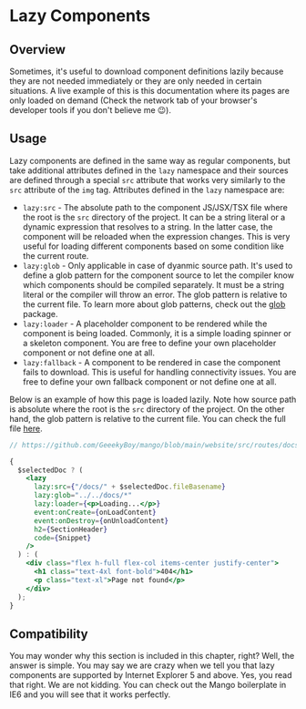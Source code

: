 # Lazy Components

## Overview

Sometimes, it's useful to download component definitions lazily because they are not needed immediately or they are only needed in certain situations. A live example of this is this documentation where its pages are only loaded on demand (Check the network tab of your browser's developer tools if you don't believe me 😉).

## Usage

Lazy components are defined in the same way as regular components, but take additional attributes defined in the `lazy` namespace and their sources are defined through a special `src` attribute that works very similarly to the `src` attribute of the `img` tag. Attributes defined in the `lazy` namespace are:

- `lazy:src` - The absolute path to the component JS/JSX/TSX file where the root is the `src` directory of the project. It can be a string literal or a dynamic expression that resolves to a string. In the latter case, the component will be reloaded when the expression changes. This is very useful for loading different components based on some condition like the current route.
- `lazy:glob` - Only applicable in case of dyanmic source path. It's used to define a glob pattern for the component source to let the compiler know which components should be compiled separately. It must be a string literal or the compiler will throw an error. The glob pattern is relative to the current file. To learn more about glob patterns, check out the [glob](https://www.npmjs.com/package/glob) package.
- `lazy:loader` - A placeholder component to be rendered while the component is being loaded. Commonly, it is a simple loading spinner or a skeleton component. You are free to define your own placeholder component or not define one at all.
- `lazy:fallback` - A component to be rendered in case the component fails to download. This is useful for handling connectivity issues. You are free to define your own fallback component or not define one at all.

Below is an example of how this page is loaded lazily. Note how source path is absolute where the root is the `src` directory of the project. On the other hand, the glob pattern is relative to the current file. You can check the full file [here](https://github.com/GeeekyBoy/mango/blob/main/website/src/routes/docs/+pages.jsx).

```jsx
// https://github.com/GeeekyBoy/mango/blob/main/website/src/routes/docs/+pages.jsx

{
  $selectedDoc ? (
    <lazy
      lazy:src={"/docs/" + $selectedDoc.fileBasename}
      lazy:glob="../../docs/*"
      lazy:loader={<p>Loading...</p>}
      event:onCreate={onLoadContent}
      event:onDestroy={onUnloadContent}
      h2={SectionHeader}
      code={Snippet}
    />
  ) : (
    <div class="flex h-full flex-col items-center justify-center">
      <h1 class="text-4xl font-bold">404</h1>
      <p class="text-xl">Page not found</p>
    </div>
  );
}
```

## Compatibility

You may wonder why this section is included in this chapter, right? Well, the answer is simple. You may say we are crazy when we tell you that lazy components are supported by Internet Explorer 5 and above. Yes, you read that right. We are not kidding. You can check out the Mango boilerplate in IE6 and you will see that it works perfectly.
